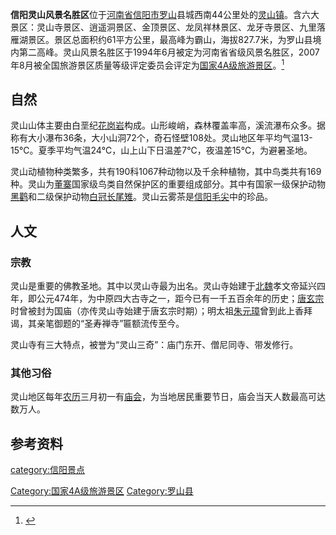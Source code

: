 {{旅游风景区
|名称=信阳灵山风景名胜区
|外文名称=
|图片=
|图片尺寸=
|图片说明=
|位于= 
|坐标= 
|类型=自然景区
|级别=[[国家4A级旅游景区|国家4A级旅游景区]]
|门票=35元人民币/人
|面积=61平方公里
|经纬度=
|海拔=
|官方网站=
}}
'''信阳灵山风景名胜区'''位于[[河南省|河南省]][[信阳市|信阳市]][[罗山|罗山]]县城西南44公里处的[[灵山镇_(罗山县)|灵山镇]]。含六大景区：灵山寺景区、逍遥洞景区、金顶景区、龙凤祥林景区、龙牙寺景区、九里落雁湖景区。景区总面积约61平方公里，最高峰为霸山，海拔827.7米，为罗山县境内第二高峰。灵山风景名胜区于1994年6月被定为河南省省级风景名胜区，2007年8月被全国旅游景区质量等级评定委员会评定为[[国家4A级旅游景区|国家4A级旅游景区]]。<ref>{{cite web|url=http://www.huaxia.com/ytsc/jxzy/rwjg/2008/06/1008865.html|title=信阳灵山风景名胜区|publisher=华夏经纬网|date=|language=zh-hans|accessdate=2011-09-08|archive-date=2012-09-07|archive-url=https://web.archive.org/web/20120907070137/http://www.huaxia.com/ytsc/jxzy/rwjg/2008/06/1008865.html|dead-url=no}}</ref>

==自然==

灵山山体主要由白垩纪[[花岗岩|花岗岩]]构成。山形峻峭，森林覆盖率高，溪流瀑布众多。据称有大小瀑布36条，大小山洞72个，奇石怪壁108处。灵山地区年平均气温13-15℃。夏季平均气温24℃，山上山下日温差7℃，夜温差15℃，为避暑圣地。

灵山动植物种类繁多，共有190科1067种动物以及千余种植物，其中鸟类共有169种。灵山为[[董寨|董寨]]国家级鸟类自然保护区的重要组成部分。其中有国家一级保护动物[[黑鹳|黑鹳]]和二级保护动物[[白冠长尾雉|白冠长尾雉]]。灵山云雾茶是[[信阳毛尖|信阳毛尖]]中的珍品。

==人文==

===宗教===

灵山是重要的佛教圣地。其中以灵山寺最为出名。灵山寺始建于[[北魏|北魏]]孝文帝延兴四年，即公元474年，为中原四大古寺之一，距今已有一千五百余年的历史；[[唐玄宗|唐玄宗]]时曾被封为国庙（亦传灵山寺始建于唐玄宗时期）；明太祖[[朱元璋|朱元璋]]曾到此上香拜谒，其亲笔御题的“圣寿禅寺”匾额流传至今。

灵山寺有三大特点，被誉为“灵山三奇”：庙门东开、僧尼同寺、带发修行。

===其他习俗===

灵山地区每年[[农历|农历]]三月初一有[[庙会|庙会]]，为当地居民重要节日，庙会当天人数最高可达数万人。

== 参考资料 ==
{{reflist}}

[[Category:国家4A级旅游景区|Category:国家4A级旅游景区]]
[[category:信阳景点|category:信阳景点]]
[[Category:罗山县|Category:罗山县]]